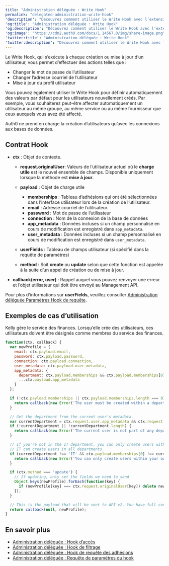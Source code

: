 ```yaml
---
title: "Administration déléguée : Write Hook"
permalink: "delegated-administration-write-hook"
'description': "Découvrez comment utiliser le Write Hook avec l’extension d’administration déléguée."
'og:title': "Administration déléguée : Write Hook"
'og:description': "Découvrez comment utiliser le Write Hook avec l’extension d’administration déléguée."
'og:image': "https://cdn2.auth0.com/docs/1.14567.0/img/share-image.png"
'twitter:title': "Administration déléguée : Write Hook"
'twitter:description': "Découvrez comment utiliser le Write Hook avec l’extension d’administration déléguée."
---
```


Le Write Hook, qui s’exécute à chaque création ou mise à jour d’un utilisateur, vous permet d’effectuer des actions telles que :

* Changer le mot de passe de l’utilisateur
* Changer l’adresse courriel de l’utilisateur
* Mise à jour du profil utilisateur

Vous pouvez également utiliser le Write Hook pour définir automatiquement des valeurs par défaut pour les utilisateurs nouvellement créés. Par exemple, vous souhaiterez peut-être affecter automatiquement un utilisateur au même groupe, au même service ou au même fournisseur que ceux auxquels vous avez été affecté.

<Warning>

Auth0 ne prend en charge la création d’utilisateurs qu’avec les connexions aux bases de données.

</Warning>

## Contrat Hook

* **ctx** : Objet de contexte.

  + **request.originalUser**: Valeurs de l’utilisateur actuel où le **charge utile** est le nouvel ensemble de champs. Disponible uniquement lorsque la méthode est **mise à jour**.
  + **payload** : Objet de charge utile

    - **memberships** : Tableau d’adhésions qui ont été sélectionnées dans l’interface utilisateur lors de la création de l’utilisateur.
    - **email** : Adresse courriel de l’utilisateur.
    - **password** : Mot de passe de l’utilisateur
    - **connection** : Nom de la connexion de la base de données
    - **app_metadata** : Données incluses si un champ personnalisé en cours de modification est enregistré dans `app_metadata`.
    - **user_metadata** : Données incluses si un champ personnalisé en cours de modification est enregistré dans `user_metadata`.
  + **userFields** : Tableau de champs utilisateur (si spécifié dans la requête de paramètres)
  + **method** : Soit **create** ou **update** selon que cette fonction est appelée à la suite d’un appel de création ou de mise à jour.
* **callback(error, user)** : Rappel auquel vous pouvez renvoyer une erreur et l’objet utilisateur qui doit être envoyé au <Tooltip href="/docs/fr-ca/glossary?term=management-api" tip="Management API
Un produit permettant aux clients d’effectuer des tâches administratives." cta="Voir le glossaire">Management API</Tooltip>.

Pour plus d’informations sur **userFields**, veuillez consulter [Administration déléguée Paramètres Hook de requête](/docs/fr-ca/customize/extensions/delegated-administration-extension/delegated-administration-hooks/delegated-administration-settings-query-hook).

## Exemples de cas d’utilisation

Kelly gère le service des finances. Lorsqu’elle crée des utilisateurs, ces utilisateurs doivent être désignés comme membres du service des finances.

```javascript lines
function(ctx, callback) {
  var newProfile = {
    email: ctx.payload.email,
    password: ctx.payload.password,
    connection: ctx.payload.connection,
    user_metadata: ctx.payload.user_metadata,
    app_metadata: {
      department: ctx.payload.memberships && ctx.payload.memberships[0],
      ...ctx.payload.app_metadata
    }
  };

  if (!ctx.payload.memberships || ctx.payload.memberships.length === 0) {
    return callback(new Error('The user must be created within a department.'));
  }

  // Get the department from the current user's metadata.
  var currentDepartment = ctx.request.user.app_metadata && ctx.request.user.app_metadata.department;
  if (!currentDepartment || !currentDepartment.length) {
    return callback(new Error('The current user is not part of any department.'));
  }

  // If you're not in the IT department, you can only create users within your own department.
  // IT can create users in all departments.
  if (currentDepartment !== 'IT' && ctx.payload.memberships[0] !== currentDepartment) {
    return callback(new Error('You can only create users within your own department.'));
  }

  if (ctx.method === 'update') {
    // If updating, only set the fields we need to send
    Object.keys(newProfile).forEach(function(key) {
      if (newProfile[key] === ctx.request.originalUser[key]) delete newProfile[key];
    });
  }

  // This is the payload that will be sent to API v2. You have full control over how the user is created in API v2.
  return callback(null, newProfile);
}
```

## En savoir plus

* [Administration déléguée : Hook d’accès](/docs/fr-ca/customize/extensions/delegated-administration-extension/delegated-administration-hooks/delegated-administration-access-hook)
* [Administration déléguée : Hook de filtrage](/docs/fr-ca/customize/extensions/delegated-administration-extension/delegated-administration-hooks/delegated-administration-filter-hook)
* [Administration déléguée : Hook de requête des adhésions](/docs/fr-ca/customize/extensions/delegated-administration-extension/delegated-administration-hooks/delegated-administration-memberships-query-hook)
* [Administration déléguée : Requête de paramètres du hook](/docs/fr-ca/customize/extensions/delegated-administration-extension/delegated-administration-hooks/delegated-administration-settings-query-hook)